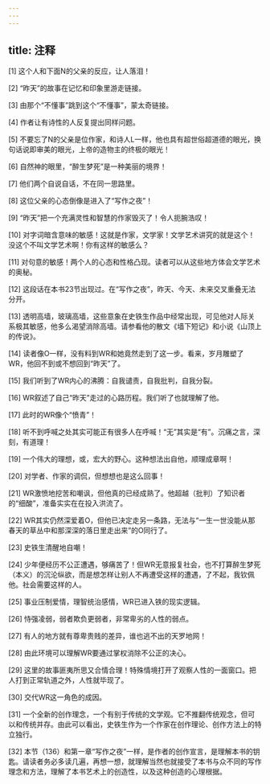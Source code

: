 ```yaml
---
---
---
```

title: 注释
---





[1] 这个人和下面N的父亲的反应，让人落泪！

[2] “昨天”的故事在记忆和印象里游走链接。

[3] 由那个“不懂事”跳到这个“不懂事”，蒙太奇链接。

[4] 作者让有诗性的人反复提出同样问题。

[5] 不要忘了N的父亲是位作家，和诗人L一样，他也具有超世俗超道德的眼光，换句话说即审美的眼光，上帝的造物主的终极的眼光！

[6] 自然神的眼里，“醉生梦死”是一种美丽的境界！

[7] 他们两个自说自话，不在同一思路里。

[8] 这位父亲的心态倒像是进入了“写作之夜”！

[9] “昨天”把一个充满灵性和智慧的作家毁灭了！令人扼腕浩叹！

[10] 对字词暗含意味的敏感！这就是作家，文学家！文学艺术讲究的就是这个！没这个不叫文学艺术啊！你有这样的敏感么？

[11] 对句意的敏感！两个人的心态和性格凸现。读者可以从这些地方体会文学艺术的奥秘。

[12] 这段话在本书23节出现过。在“写作之夜”，昨天、今天、未来交叉重叠无法分开。

[13] 透明高墙，玻璃高墙，这些意象在史铁生作品中经常出现，可见他对人际关系极其敏感，他多么渴望消除高墙。请参看他的散文《墙下短记》和小说《山顶上的传说》。

[14] 读者像O一样，没有料到WR和她竟然走到了这一步。看来，岁月雕塑了WR，他回不到或不想回到“昨天”了。

[15] 我们听到了WR内心的沸腾：自我谴责，自我批判，自我分裂。

[16] WR叙述了自己“昨天”走过的心路历程。我们听了也就理解了他。

[17] 此时的WR像个“愤青”！

[18] 听不到呼喊之处其实可能正有很多人在呼喊！“无”其实是“有”。沉痛之言，深刻，有道理！

[19] 一个伟大的理想，或，宏大的野心。这种想法出自他，顺理成章啊！

[20] 对学者、作家的调侃，但想想也是这么回事！

[21] WR激愤地挖苦和嘲讽，但他真的已经成熟了。他超越（批判）了知识者的“细酸”，准备实实在在投入洪流了。

[22] WR其实仍然深爱着O，但他已决定走另一条路，无法与“一生一世没能从那春天的草丛中和那深深的落日里走出来”的O同行了。

[23] 史铁生清醒地自嘲！

[24] 少年便经历不公正遭遇，够痛苦了！但WR无意报复社会，也不打算醉生梦死（本义）的沉沦纵欲，而是想怎样让别人不再遭受这样的遭遇，了不起，我钦佩他。社会需要这样的人。

[25] 事业压制爱情，理智统治感情，WR已进入铁的现实逻辑。

[26] 恃强凌弱，弱者欺负更弱者，非常卑劣的人性的弱点。

[27] 有人的地方就有尊卑贵贱的差异，谁也逃不出的天罗地网！

[28] 由此环境可以理解WR要通过掌权消除不公正的决心。

[29] 这里的故事匪夷所思又合情合理！特殊情境打开了观察人性的一面窗口。把人打到正常轨道之外，人性就毕现了。

[30] 交代WR这一角色的成因。

[31] 一个全新的创作理念，一个有别于传统的文学观。它不推翻传统观念，但可以和传统并存。由此可以看出，史铁生作为一个作家在创作理论、创作方法上的特立独行。

[32] 本节（136）和第一章“写作之夜”一样，是作者的创作宣言，是理解本书的钥匙。请读者务必多读几遍，再想一想，就理解当然也就接受了本书与众不同的写作理念和方法，理解了本书艺术上的创造性，以及这种创造的心理根据。